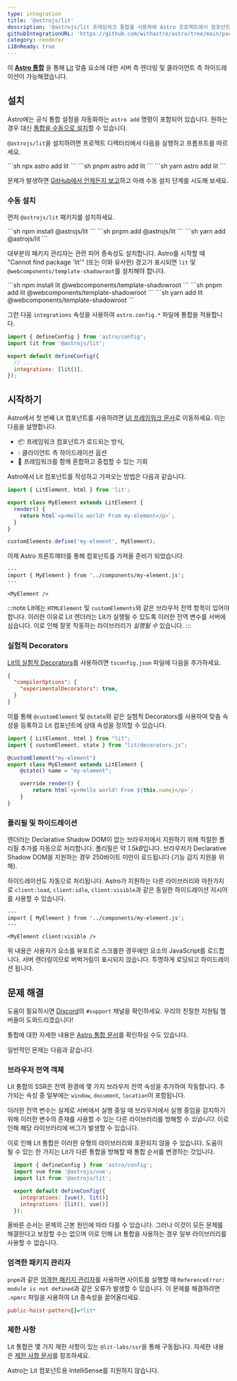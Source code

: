 ```yaml
---
type: integration
title: '@astrojs/lit'
description: '@astrojs/lit 프레임워크 통합을 사용하여 Astro 프로젝트에서 컴포넌트 지원을 확장하는 방법을 알아보세요.'
githubIntegrationURL: 'https://github.com/withastro/astro/tree/main/packages/integrations/lit/'
category: renderer
i18nReady: true
---
```



이 **[Astro 통합][astro-integration]** 을 통해 [Lit](https://lit.dev/) 맞춤 요소에 대한 서버 측 렌더링 및 클라이언트 측 하이드레이션이 가능해졌습니다.

## 설치

Astro에는 공식 통합 설정을 자동화하는 `astro add` 명령이 포함되어 있습니다. 원하는 경우 대신 [통합을 수동으로 설치](#수동-설치)할 수 있습니다.

`@astrojs/lit`을 설치하려면 프로젝트 디렉터리에서 다음을 실행하고 프롬프트를 따르세요.

<PackageManagerTabs>
  <Fragment slot="npm">
    ```sh
    npx astro add lit
    ```
  </Fragment>
  <Fragment slot="pnpm">
    ```sh
    pnpm astro add lit
    ```
  </Fragment>
  <Fragment slot="yarn">
    ```sh
    yarn astro add lit
    ```
  </Fragment>
</PackageManagerTabs>

문제가 발생하면 [GitHub에서 언제든지 보고](https://github.com/withastro/astro/issues)하고 아래 수동 설치 단계를 시도해 보세요.

### 수동 설치

먼저 `@astrojs/lit` 패키지를 설치하세요.

<PackageManagerTabs>
  <Fragment slot="npm">
  ```sh
  npm install @astrojs/lit
  ```
  </Fragment>
  <Fragment slot="pnpm">
  ```sh
  pnpm add @astrojs/lit
  ```
  </Fragment>
  <Fragment slot="yarn">
  ```sh
  yarn add @astrojs/lit
  ```
  </Fragment>
</PackageManagerTabs>

대부분의 패키지 관리자는 관련 피어 종속성도 설치합니다. Astro를 시작할 때 "Cannot find package 'lit'" (또는 이와 유사한) 경고가 표시되면 `lit` 및 `@webcomponents/template-shadowroot`를 설치해야 합니다.

<PackageManagerTabs>
  <Fragment slot="npm">
  ```sh
  npm install lit @webcomponents/template-shadowroot
  ```
  </Fragment>
  <Fragment slot="pnpm">
  ```sh
  pnpm add lit @webcomponents/template-shadowroot
  ```
  </Fragment>
  <Fragment slot="yarn">
  ```sh
  yarn add lit @webcomponents/template-shadowroot
  ```
  </Fragment>
</PackageManagerTabs>

그런 다음 `integrations` 속성을 사용하여 `astro.config.*` 파일에 통합을 적용합니다.

```js ins={2} ins="lit()" title="astro.config.mjs"
import { defineConfig } from 'astro/config';
import lit from '@astrojs/lit';

export default defineConfig({
  // ...
  integrations: [lit()],
});
```

## 시작하기

Astro에서 첫 번째 Lit 컴포넌트를 사용하려면 [UI 프레임워크 문서][astro-ui-frameworks]로 이동하세요. 이는 다음을 설명합니다.

* 📦 프레임워크 컴포넌트가 로드되는 방식,
* 💧 클라이언트 측 하이드레이션 옵션
* 🤝 프레임워크를 함께 혼합하고 중첩할 수 있는 기회

Astro에서 Lit 컴포넌트를 작성하고 가져오는 방법은 다음과 같습니다.

```js title="src/components/my-element.js"
import { LitElement, html } from 'lit';

export class MyElement extends LitElement {
  render() {
    return html`<p>Hello world! From my-element</p>`;
  }
}

customElements.define('my-element', MyElement);
```

이제 Astro 프론트매터를 통해 컴포넌트를 가져올 준비가 되었습니다.

```astro title="src/pages/index.astro"
---
import { MyElement } from '../components/my-element.js';
---

<MyElement />
```

:::note
Lit에는 `HTMLElement` 및 `customElements`와 같은 브라우저 전역 항목이 있어야 합니다. 이러한 이유로 Lit 렌더러는 Lit가 실행될 수 있도록 이러한 전역 변수를 서버에 심습니다. 이로 인해 잘못 작동하는 라이브러리가 *실행될 수* 있습니다.
:::

### 실험적 Decorators

[Lit의 실험적 Decorators](https://lit.dev/docs/components/decorators/)를 사용하려면 `tsconfig.json` 파일에 다음을 추가하세요.

```json title="tsconfig.json" add={3}
{
  "compilerOptions": {
    "experimentalDecorators": true,
  }
}
```

이를 통해 `@customElement` 및 `@state`와 같은 실험적 Decorators를 사용하여 맞춤 속성을 등록하고 Lit 컴포넌트에 상태 속성을 정의할 수 있습니다.

```ts title="src/components/my-element.ts"
import { LitElement, html } from "lit";
import { customElement, state } from "lit/decorators.js";

@customElement("my-element")
export class MyElement extends LitElement {
    @state() name = "my-element";

    override render() {
        return html`<p>Hello world! From ${this.name}</p>`;
    }
}
```

### 폴리필 및 하이드레이션

렌더러는 Declarative Shadow DOM이 없는 브라우저에서 지원하기 위해 적절한 폴리필 추가를 자동으로 처리합니다. 폴리필은 약 *1.5kB*입니다. 브라우저가 Declarative Shadow DOM을 지원하는 경우 250바이트 미만이 로드됩니다 (기능 감지 지원을 위해).

하이드레이션도 자동으로 처리됩니다. Astro가 지원하는 다른 라이브러리와 마찬가지로 `client:load`, `client:idle`, `client:visible`과 같은 동일한 하이드레이션 지시어를 사용할 수 있습니다.

```astro
---
import { MyElement } from '../components/my-element.js';
---

<MyElement client:visible />
```

위 내용은 사용자가 요소를 뷰포트로 스크롤한 경우에만 요소의 JavaScript를 로드합니다. 서버 렌더링이므로 버벅거림이 표시되지 않습니다. 투명하게 로딩되고 하이드레이션 됩니다.

## 문제 해결

도움이 필요하시면 [Discord](https://astro.build/chat)의 `#support` 채널을 확인하세요. 우리의 친절한 지원팀 멤버들이 도와드리겠습니다!

통합에 대한 자세한 내용은 [Astro 통합 문서][astro-integration]를 확인하실 수도 있습니다.

일반적인 문제는 다음과 같습니다.

### 브라우저 전역 객체

Lit 통합의 SSR은 전역 환경에 몇 가지 브라우저 전역 속성을 추가하여 작동합니다. 추가되는 속성 중 일부에는 `window`, `document`, `location`이 포함됩니다.

이러한 전역 변수는 실제로 서버에서 실행 중일 때 브라우저에서 실행 중임을 감지하기 위해 이러한 변수의 존재를 사용할 수 있는 다른 라이브러리를 방해할 수 *있습니다*. 이로 인해 해당 라이브러리에 버그가 발생할 수 있습니다.

이로 인해 Lit 통합은 이러한 유형의 라이브러리와 호환되지 않을 수 있습니다. 도움이 될 수 있는 한 가지는 Lit가 다른 통합을 방해할 때 통합 순서를 변경하는 것입니다.

```js lang="js" title="astro.config.mjs" ins={7} del={6}
  import { defineConfig } from 'astro/config';
  import vue from '@astrojs/vue';
  import lit from '@astrojs/lit';

  export default defineConfig({
    integrations: [vue(), lit()]
    integrations: [lit(), vue()]
  });
```

올바른 순서는 문제의 근본 원인에 따라 다를 수 있습니다. 그러나 이것이 모든 문제를 해결한다고 보장할 수는 없으며 이로 인해 Lit 통합을 사용하는 경우 일부 라이브러리를 사용할 수 없습니다.

### 엄격한 패키지 관리자

`pnpm`과 같은 [엄격한 패키지 관리자](https://pnpm.io/pnpm-vs-npm#npms-flat-tree)를 사용하면 사이트를 실행할 때 `ReferenceError: module is not defined`과 같은 오류가 발생할 수 있습니다. 이 문제를 해결하려면 `.npmrc` 파일을 사용하여 Lit 종속성을 끌어올리세요.

```ini title=".npmrc"
public-hoist-pattern[]=*lit*
```

### 제한 사항

Lit 통합은 몇 가지 제한 사항이 있는 `@lit-labs/ssr`을 통해 구동됩니다. 자세한 내용은 [제한 사항 문서](https://www.npmjs.com/package/@lit-labs/ssr#notes-and-limitations)를 참조하세요.

Astro는 Lit 컴포넌트용 IntelliSense를 지원하지 않습니다.

[astro-integration]: /ko/guides/integrations-guide/

[astro-ui-frameworks]: /ko/guides/framework-components/#프레임워크-컴포넌트-사용
